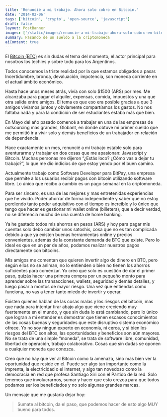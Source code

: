 ```yaml
---
title: 'Renuncié a mi trabajo. Ahora solo cobro en Bitcoin.'
date: '2014-02-06'
tags: ['bitcoin', 'crypto', 'open-source', 'javascript']
draft: false
layout: PostBanner
images: ['/static/images/renuncie-a-mi-trabajo-ahora-solo-cobro-en-bitcoin/cover.webp']
summary: Pasando de un sueldo a la criptomoneda
aiContent: true
---
```


El [Bitcoin (BTC)](https://bitcoin.org/es/) es sin dudas el tema del momento, el actor principal para nosotros los techies y sobre todo para los Argentinos.

Todos conocemos la triste realidad por la que estamos obligados a pasar. Incertidumbre, bronca, devaluación, impotencia, son moneda corriente en el actual ámbito económico.

Hasta hace unos meses atrás, vivía con solo $1500 (ARS) por mes. Me alcanzaba para pagar el alquiler, expensas, comida, impuestos y una que otra salida entre amigos. El tema es que eso era posible gracias a que 3 amigos vivíamos juntos y obviamente compartíamos los gastos. No nos faltaba nada y para la condición de ser estudiantes estaba más que bien.

En Mayo del año pasado comencé a trabajar en una de las empresas de outsourcing mas grandes, Globant, en donde obtuve mi primer sueldo que me permitió ir a vivir solo y demás beneficios de un trabajador en relación de dependencia.

Hace exactamente un mes, renuncié a mi trabajo estable solo para aventurarme y trabajar en dos cosas que me apasionan: Javascript y Bitcoin. Muchas personas me dijeron “¿Estás loco? ¿Cómo vas a dejar tu trabajo?”, lo que me dio indicios de que estoy yendo por el buen camino.

Actualmente trabajo como Software Developer para BitPay, una empresa que permite a los usuarios recibir pagos con bitcoin utilizando software libre. Lo único que recibo a cambio es un pago semanal en la criptomoneda.

Para ser sincero, es una de las mejores y mas entretenidas experiencias que he vivido. Poder ahorrar de forma independiente y saber que no estoy perdiendo tanto poder adquisitivo con el tiempo es increíble y lo único que tengo que hacer es gestionar mi wallet online (billetera), que a decir verdad, no se diferencia mucho de una cuenta de home banking.

Ya he gastado todos mis ahorros en pesos (ARS) y hoy para pagar mis cuentas solo debo cambiar unos satoshis, cosa que no es tan complicada debido a que ya existen buenas herramientas online y precios convenientes, además de la constante demanda de BTC que existe. Pero lo ideal es que en un par de años, podamos realizar nuestros pagos directamente con bitcoins.

Mis amigos me comentan que quieren invertir algo de dinero en BTC, pero según ellos no se animan, no lo entienden o bien no tienen los ahorros suficientes para comenzar. Yo creo que solo es cuestión de dar el primer paso, quizás hacer una primera compra por un pequeño monto para aprender sobre las transacciones, wallets, seguridad y demás detalles, y luego pasar a montos de mayor riesgo. Una vez que entiendas como funciona, no vas a tener tanto miedo de invertir y operar.

Existen quienes hablan de las cosas malas y los riesgos del bitcoin, mas que nada para intentar tirar abajo algo que viene creciendo muy fuertemente en el mundo, y que sin duda lo está cambiando, pero lo único que logran a mi entender es demostrar que tienen escasos conocimientos de las cosas buenas y seguridades que este disruptivo sistema económico ofrece.
Yo no soy ningun experto en economía, ni cerca, y si bien los riesgos del BTC son altos, las oportunidades y beneficios son aún mayores. No se trata de una simple “moneda”, se trata de software libre, comunidad, libertad de operación, trabajo colaborativo. Cosas que sin dudas se oponen a cualquier moneda que conozca.

Creo que no hay que ver al Bitcoin como la amenaza, sino mas bien ver la oportunidad que reside en el. Puede ser algo tan importante como la imprenta, la electricidad o el internet, y algo tan novedoso como la democracia en red que profesa Santiago Siri con el Partido de la red. Solo tenemos que involucrarnos, sumar y hacer que esto crezca para que todos podamos ser los beneficiados y no solo algunas grandes marcas.

Un mensaje que me gustaría dejar hoy:

> Sumate al bitcoin, da el paso, que podemos hacer de esto algo MUY bueno para todos.
